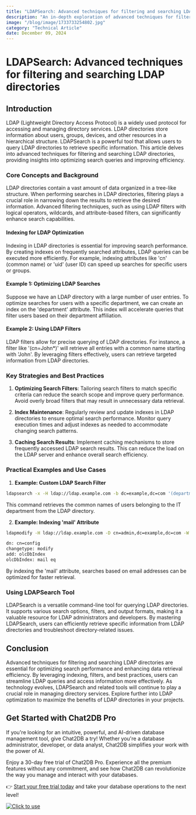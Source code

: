 ```yaml
---
title: "LDAPSearch: Advanced techniques for filtering and searching LDAP directories"
description: "An in-depth exploration of advanced techniques for filtering and searching LDAP directories, highlighting key strategies, technologies, and practical examples."
image: "/blog/image/1733733254802.jpg"
category: "Technical Article"
date: December 09, 2024
---
```


# LDAPSearch: Advanced techniques for filtering and searching LDAP directories

## Introduction
LDAP (Lightweight Directory Access Protocol) is a widely used protocol for accessing and managing directory services. LDAP directories store information about users, groups, devices, and other resources in a hierarchical structure. LDAPSearch is a powerful tool that allows users to query LDAP directories to retrieve specific information. This article delves into advanced techniques for filtering and searching LDAP directories, providing insights into optimizing search queries and improving efficiency.

### Core Concepts and Background
LDAP directories contain a vast amount of data organized in a tree-like structure. When performing searches in LDAP directories, filtering plays a crucial role in narrowing down the results to retrieve the desired information. Advanced filtering techniques, such as using LDAP filters with logical operators, wildcards, and attribute-based filters, can significantly enhance search capabilities.

#### Indexing for LDAP Optimization
Indexing in LDAP directories is essential for improving search performance. By creating indexes on frequently searched attributes, LDAP queries can be executed more efficiently. For example, indexing attributes like 'cn' (common name) or 'uid' (user ID) can speed up searches for specific users or groups.

#### Example 1: Optimizing LDAP Searches
Suppose we have an LDAP directory with a large number of user entries. To optimize searches for users with a specific department, we can create an index on the 'department' attribute. This index will accelerate queries that filter users based on their department affiliation.

#### Example 2: Using LDAP Filters
LDAP filters allow for precise querying of LDAP directories. For instance, a filter like '(cn=John*)' will retrieve all entries with a common name starting with 'John'. By leveraging filters effectively, users can retrieve targeted information from LDAP directories.

### Key Strategies and Best Practices
1. **Optimizing Search Filters**: Tailoring search filters to match specific criteria can reduce the search scope and improve query performance. Avoid overly broad filters that may result in unnecessary data retrieval.

2. **Index Maintenance**: Regularly review and update indexes in LDAP directories to ensure optimal search performance. Monitor query execution times and adjust indexes as needed to accommodate changing search patterns.

3. **Caching Search Results**: Implement caching mechanisms to store frequently accessed LDAP search results. This can reduce the load on the LDAP server and enhance overall search efficiency.

### Practical Examples and Use Cases
1. **Example: Custom LDAP Search Filter**
```bash
ldapsearch -x -H ldap://ldap.example.com -b dc=example,dc=com '(department=IT)' cn
```
This command retrieves the common names of users belonging to the IT department from the LDAP directory.

2. **Example: Indexing 'mail' Attribute**
```bash
ldapmodify -H ldap://ldap.example.com -D cn=admin,dc=example,dc=com -W

dn: cn=config
changetype: modify
add: olcDbIndex
olcDbIndex: mail eq
```
By indexing the 'mail' attribute, searches based on email addresses can be optimized for faster retrieval.

### Using LDAPSearch Tool
LDAPSearch is a versatile command-line tool for querying LDAP directories. It supports various search options, filters, and output formats, making it a valuable resource for LDAP administrators and developers. By mastering LDAPSearch, users can efficiently retrieve specific information from LDAP directories and troubleshoot directory-related issues.

## Conclusion
Advanced techniques for filtering and searching LDAP directories are essential for optimizing search performance and enhancing data retrieval efficiency. By leveraging indexing, filters, and best practices, users can streamline LDAP queries and access information more effectively. As technology evolves, LDAPSearch and related tools will continue to play a crucial role in managing directory services. Explore further into LDAP optimization to maximize the benefits of LDAP directories in your projects.

## Get Started with Chat2DB Pro

If you're looking for an intuitive, powerful, and AI-driven database management tool, give Chat2DB a try! Whether you're a database administrator, developer, or data analyst, Chat2DB simplifies your work with the power of AI.

Enjoy a 30-day free trial of Chat2DB Pro. Experience all the premium features without any commitment, and see how Chat2DB can revolutionize the way you manage and interact with your databases.

👉 [Start your free trial today](https://chat2db.ai/pricing) and take your database operations to the next level!


[![Click to use](/image/blog/bg/chat2db.jpg)](https://chat2db.ai/)
